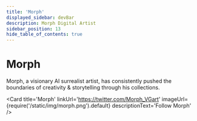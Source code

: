 ```yaml
---
title: 'Morph'
displayed_sidebar: devBar
description: Morph Digital Artist
sidebar_position: 13
hide_table_of_contents: true
---
```



# Morph

Morph, a visionary AI surrealist artist, has consistently pushed the boundaries of creativity & storytelling through his collections. 

<Card
    title='Morph'
    linkUrl='https://twitter.com/Morph_VGart'
    imageUrl={require('/static/img/morph.png').default}
    descriptionText='Follow Morph'
/>
